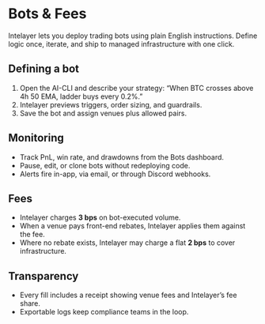 # Bots & Fees

Intelayer lets you deploy trading bots using plain English instructions. Define logic once, iterate, and ship to managed infrastructure with one click.

## Defining a bot

1. Open the AI-CLI and describe your strategy: “When BTC crosses above 4h 50 EMA, ladder buys every 0.2%.”
2. Intelayer previews triggers, order sizing, and guardrails.
3. Save the bot and assign venues plus allowed pairs.

## Monitoring

- Track PnL, win rate, and drawdowns from the Bots dashboard.
- Pause, edit, or clone bots without redeploying code.
- Alerts fire in-app, via email, or through Discord webhooks.

## Fees

- Intelayer charges **3 bps** on bot-executed volume.
- When a venue pays front-end rebates, Intelayer applies them against the fee.
- Where no rebate exists, Intelayer may charge a flat **2 bps** to cover infrastructure.

## Transparency

- Every fill includes a receipt showing venue fees and Intelayer’s fee share.
- Exportable logs keep compliance teams in the loop.
